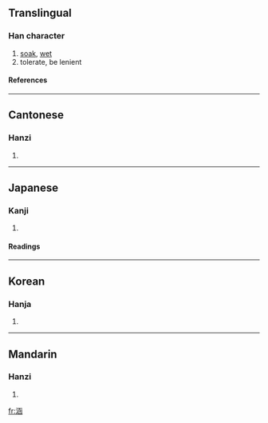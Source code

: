 ==Translingual==
===Han character===
{{Han char|rn=85|rad=水|as=08|sn=11|four=3117<sub>2</sub>|canj=水山弓水 (EUNE)}}
# [[soak]], [[wet]]
# tolerate, be lenient
====References====
{{Han ref|kx=0628.130|dkj=17595|dj=1030.050|hdz=31665.040|uh=6DB5|ud=28085|bh=B25B|bd=45659}}

----
==Cantonese==
===Hanzi===
{{yue-hanzi|jyut=|y=haam4}}
# {{defn|Cantonese}}

----
==Japanese==
===Kanji===
{{ja-kanji|grade=|rs=水08}}
# {{defn|Japanese}} 
====Readings====
{{ja-readings|on=[[かん]] (kan)|kun=[[ひたす]] (hitasu)}}

----
==Korean==
===Hanja===
{{ko-hanja|hangeul=함|eumhun=|rv=ham|mr=ham|y=ham}}
# {{defn|Korean}}

----
==Mandarin==
===Hanzi===
{{cmn-hanzi|pin=[[hán]] ([[han2]]), [[hàn]] ([[han4]])|wg=han<sup>2</sup>, han<sup>4</sup>}}
# {{defn|Mandarin}}

[[fr:涵]]